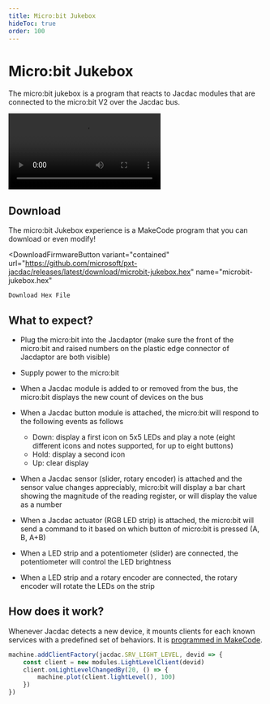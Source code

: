 ```yaml
---
title: Micro:bit Jukebox
hideToc: true
order: 100
---
```



# Micro:bit Jukebox

The micro:bit jukebox is a program that reacts to Jacdac modules that are connected to
the micro:bit V2 over the Jacdac bus.

<Video
    label="Animation of a button connected to the micro:bit V2"
    src="microbit-jukebox"
/>

## Download

The micro:bit Jukebox experience is a MakeCode program that you can download or even modify!

<DownloadFirmwareButton
    variant="contained"
    url="https://github.com/microsoft/pxt-jacdac/releases/latest/download/microbit-jukebox.hex"
    name="microbit-jukebox.hex"
>
    Download Hex File
</DownloadFirmwareButton>

## What to expect?

-   Plug the micro:bit into the Jacdaptor (make sure the front of the micro:bit and raised numbers on the plastic edge connector of Jacdaptor are both visible)

-   Supply power to the micro:bit

-   When a Jacdac module is added to or removed from the bus, the micro:bit displays the new count of devices on the bus

-   When a Jacdac button module is attached, the micro:bit will respond to the following events as follows

    -   Down: display a first icon on 5x5 LEDs and play a note (eight different icons and notes supported, for up to eight buttons)
    -   Hold: display a second icon
    -   Up: clear display

-   When a Jacdac sensor (slider, rotary encoder) is attached and the sensor value changes appreciably,
    micro:bit will display a bar chart showing the magnitude of the reading register, or will display the value as a number

-   When a Jacdac actuator (RGB LED strip) is attached, the micro:bit will send a command to it based
    on which button of micro:bit is pressed (A, B, A+B)

-   When a LED strip and a potentiometer (slider) are connected, the potentiometer will control the LED brightness
-   When a LED strip and a rotary encoder are connected, the rotary encoder will rotate the LEDs on the strip

## How does it work?

Whenever Jacdac detects a new device, it mounts clients for each known services with a predefined set of behaviors. It is [programmed in MakeCode](https://github.com/microsoft/pxt-jacdac/tree/master/tools/microbit-jukebox).

```javascript
machine.addClientFactory(jacdac.SRV_LIGHT_LEVEL, devid => {
    const client = new modules.LightLevelClient(devid)
    client.onLightLevelChangedBy(20, () => {
        machine.plot(client.lightLevel(), 100)
    })
})
```